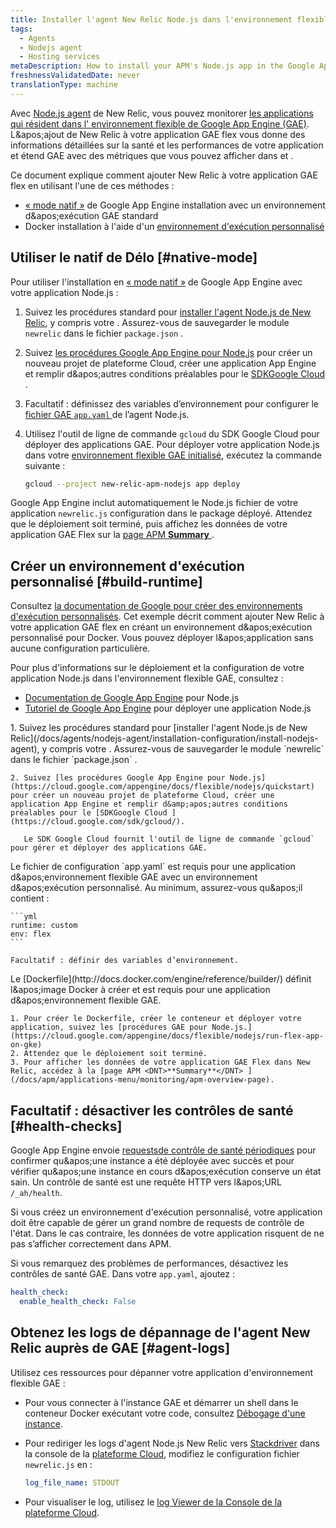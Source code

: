 ```yaml
---
title: Installer l'agent New Relic Node.js dans l'environnement flexible GAE
tags:
  - Agents
  - Nodejs agent
  - Hosting services
metaDescription: How to install your APM's Node.js app in the Google App Engine (GAE) flexible environment.
freshnessValidatedDate: never
translationType: machine
---
```


Avec [Node.js agent](/docs/agents/nodejs-agent/getting-started/introduction-new-relic-nodejs) de New Relic, vous pouvez monitorer [les applications qui résident dans l' environnement flexible de Google App Engine (GAE)](https://cloud.google.com/appengine/docs/flexible/nodejs/). L&amp;apos;ajout de New Relic à votre application GAE flex vous donne des informations détaillées sur la santé et les performances de votre application et étend GAE avec des métriques que vous pouvez afficher dans [<InlinePopover type="apm" />](/docs/apm/new-relic-apm/getting-started/introduction-new-relic-apm)et [<InlinePopover type="browser" />](/docs/browser/new-relic-browser/getting-started/introduction-new-relic-browser).

Ce document explique comment ajouter New Relic à votre application GAE flex en utilisant l'une de ces méthodes :

* [« mode natif »](/docs/accounts-partnerships/partnerships/google-cloud-platform-gcp/google-app-engine-environment#native-mode) de Google App Engine installation avec un environnement d&amp;apos;exécution GAE standard
* Docker installation à l'aide d'un [environnement d'exécution personnalisé](https://cloud.google.com/appengine/docs/flexible/custom-runtimes/about-custom-runtimes)

## Utiliser le natif de Délo [#native-mode]

Pour utiliser l'installation en [« mode natif »](/docs/accounts-partnerships/partnerships/google-cloud-platform-gcp/google-app-engine-environment#native-mode) de Google App Engine avec votre application Node.js :

1. Suivez les procédures standard pour [installer l'agent Node.js de New Relic](/docs/agents/nodejs-agent/installation-configuration/install-nodejs-agent), y compris votre <InlinePopover type="licenseKey" />. Assurez-vous de sauvegarder le module `newrelic` dans le fichier `package.json` .

2. Suivez [les procédures Google App Engine pour Node.js](https://cloud.google.com/appengine/docs/flexible/nodejs/quickstart) pour créer un nouveau projet de plateforme Cloud, créer une application App Engine et remplir d&amp;apos;autres conditions préalables pour le [SDKGoogle Cloud ](https://cloud.google.com/sdk/gcloud/).

3. Facultatif : définissez des variables d’environnement pour configurer le [fichier GAE `app.yaml` ](https://cloud.google.com/appengine/docs/flexible/nodejs/configuring-your-app-with-app-yaml)de l’agent Node.js.

4. Utilisez l'outil de ligne de commande `gcloud` du SDK Google Cloud pour déployer des applications GAE. Pour déployer votre application Node.js dans votre [environnement flexible GAE initialisé](https://cloud.google.com/sdk/docs/initializing), exécutez la commande suivante :

   ```bash
   gcloud --project new-relic-apm-nodejs app deploy
   ```

Google App Engine inclut automatiquement le Node.js fichier de votre application `newrelic.js` configuration dans le package déployé. Attendez que le déploiement soit terminé, puis affichez les données de votre application GAE Flex sur la [page APM <DNT>**Summary**</DNT> ](/docs/apm/applications-menu/monitoring/apm-overview-page).

## Créer un environnement d'exécution personnalisé [#build-runtime]

Consultez [la documentation de Google pour créer des environnements d'exécution personnalisés](https://cloud.google.com/appengine/docs/flexible/custom-runtimes/build). Cet exemple décrit comment ajouter New Relic à votre application GAE flex en créant un environnement d&amp;apos;exécution personnalisé pour Docker. Vous pouvez déployer l&amp;apos;application sans aucune configuration particulière.

Pour plus d'informations sur le déploiement et la configuration de votre application Node.js dans l'environnement flexible GAE, consultez :

* [Documentation de Google App Engine](https://cloud.google.com/appengine/docs/flexible/nodejs/) pour Node.js
* [Tutoriel de Google App Engine](https://cloud.google.com/community/tutorials/run-expressjs-on-google-app-engine) pour déployer une application Node.js

<CollapserGroup>
  <Collapser id="setup-gae" title="1. Configurer le projet GAE et installer la dépendance">
    1. Suivez les procédures standard pour [installer l'agent Node.js de New Relic](/docs/agents/nodejs-agent/installation-configuration/install-nodejs-agent), y compris votre <InlinePopover type="licenseKey" />. Assurez-vous de sauvegarder le module `newrelic` dans le fichier `package.json` .

    2. Suivez [les procédures Google App Engine pour Node.js](https://cloud.google.com/appengine/docs/flexible/nodejs/quickstart) pour créer un nouveau projet de plateforme Cloud, créer une application App Engine et remplir d&amp;apos;autres conditions préalables pour le [SDKGoogle Cloud ](https://cloud.google.com/sdk/gcloud/).

       Le SDK Google Cloud fournit l'outil de ligne de commande `gcloud` pour gérer et déployer des applications GAE.
  </Collapser>

  <Collapser id="configure-app-yaml" title="2. Configurez votre app.yaml">
    Le fichier de configuration `app.yaml` est requis pour une application d&amp;apos;environnement flexible GAE avec un environnement d&amp;apos;exécution personnalisé. Au minimum, assurez-vous qu&amp;apos;il contient :

    ```yml
    runtime: custom
    env: flex
    ```

    Facultatif : définir des variables d’environnement.
  </Collapser>

  <Collapser id="configure-dockerfile" title="3. Configurer et déployer">
    Le [Dockerfile](http://docs.docker.com/engine/reference/builder/) définit l&amp;apos;image Docker à créer et est requis pour une application d&amp;apos;environnement flexible GAE.

    1. Pour créer le Dockerfile, créer le conteneur et déployer votre application, suivez les [procédures GAE pour Node.js.](https://cloud.google.com/appengine/docs/flexible/nodejs/run-flex-app-on-gke)
    2. Attendez que le déploiement soit terminé.
    3. Pour afficher les données de votre application GAE Flex dans New Relic, accédez à la [page APM <DNT>**Summary**</DNT> ](/docs/apm/applications-menu/monitoring/apm-overview-page).
  </Collapser>
</CollapserGroup>

## Facultatif : désactiver les contrôles de santé [#health-checks]

Google App Engine envoie [requestsde contrôle de santé périodiques](https://cloud.google.com/appengine/docs/flexible/go/configuring-your-app-with-app-yaml#health_checks) pour confirmer qu&amp;apos;une instance a été déployée avec succès et pour vérifier qu&amp;apos;une instance en cours d&amp;apos;exécution conserve un état sain. Un contrôle de santé est une requête HTTP vers l&amp;apos;URL `/_ah/health`.

Si vous créez un environnement d'exécution personnalisé, votre application doit être capable de gérer un grand nombre de requests de contrôle de l'état. Dans le cas contraire, les données de votre application risquent de ne pas s’afficher correctement dans APM.

Si vous remarquez des problèmes de performances, désactivez les contrôles de santé GAE. Dans votre `app.yaml`, ajoutez :

```yml
health_check:
  enable_health_check: False
```

## Obtenez les logs de dépannage de l'agent New Relic auprès de GAE [#agent-logs]

Utilisez ces ressources pour dépanner votre application d'environnement flexible GAE :

* Pour vous connecter à l'instance GAE et démarrer un shell dans le conteneur Docker exécutant votre code, consultez [Débogage d'une instance](https://cloud.google.com/appengine/docs/flexible/go/debugging-an-instance).

* Pour rediriger les logs d'agent Node.js New Relic vers [Stackdriver](http://cloud.google.com/logging/docs/view/logs_viewer_v2) dans la console de la [plateforme Cloud](https://cloud.google.com/compute/docs/console), modifiez le configuration fichier `newrelic.js` en :

  ```yml
  log_file_name: STDOUT
  ```

* Pour visualiser le log, utilisez le [log Viewer de la Console de la plateforme Cloud](https://cloud.google.com/appengine/docs/flexible/php/writing-application-logs).